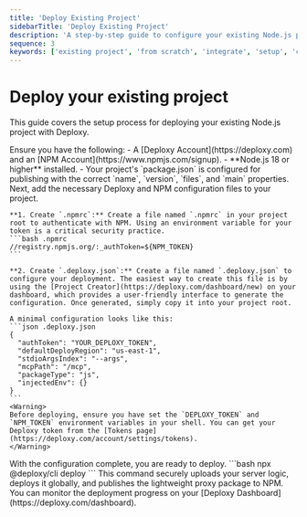```yaml
---
title: 'Deploy Existing Project'
sidebarTitle: 'Deploy Existing Project'
description: 'A step-by-step guide to configure your existing Node.js project for secure, serverless deployment with Deploxy.'
sequence: 3
keywords: ['existing project', 'from scratch', 'integrate', 'setup', 'configuration']
---
```


# Deploy your existing project

This guide covers the setup process for deploying your existing Node.js project with Deploxy.

<Steps>
  <Step title="Check Prerequisites">
    Ensure you have the following:
    - A [Deploxy Account](https://deploxy.com) and an [NPM Account](https://www.npmjs.com/signup).
    - **Node.js 18 or higher** installed.
    - Your project's `package.json` is configured for publishing with the correct `name`, `version`, `files`, and `main` properties.
  </Step>

  <Step title="Configure Your Project">
    Next, add the necessary Deploxy and NPM configuration files to your project.

    **1. Create `.npmrc`:** Create a file named `.npmrc` in your project root to authenticate with NPM. Using an environment variable for your token is a critical security practice.
    ```bash .npmrc
    //registry.npmjs.org/:_authToken=${NPM_TOKEN}
    ```

    **2. Create `.deploxy.json`:** Create a file named `.deploxy.json` to configure your deployment. The easiest way to create this file is by using the [Project Creator](https://deploxy.com/dashboard/new) on your dashboard, which provides a user-friendly interface to generate the configuration. Once generated, simply copy it into your project root.

    A minimal configuration looks like this:
    ```json .deploxy.json
    {
      "authToken": "YOUR_DEPLOXY_TOKEN",
      "defaultDeployRegion": "us-east-1",
      "stdioArgsIndex": "--args",
      "mcpPath": "/mcp",
      "packageType": "js",
      "injectedEnv": {}
    }
    ```
    <Warning>
    Before deploying, ensure you have set the `DEPLOXY_TOKEN` and `NPM_TOKEN` environment variables in your shell. You can get your Deploxy token from the [Tokens page](https://deploxy.com/account/settings/tokens).
    </Warning>
  </Step>

  <Step title="Deploy Your Project">
    With the configuration complete, you are ready to deploy.
    ```bash
    npx @deploxy/cli deploy
    ```
    This command securely uploads your server logic, deploys it globally, and publishes the lightweight proxy package to NPM.
    <Check>
    You can monitor the deployment progress on your [Deploxy Dashboard](https://deploxy.com/dashboard).
    </Check>
  </Step>
</Steps>